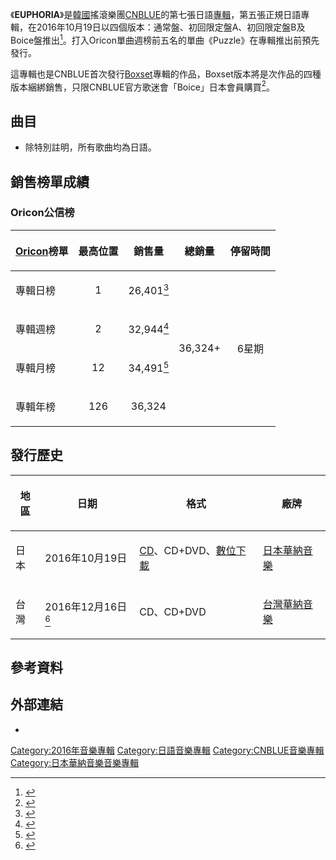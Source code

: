 {{Infobox album <!-- See Wikipedia:WikiProject Albums -->
| Name        = EUPHORIA
| Type        = 錄音室專輯
| Artist      = [[CNBLUE|CNBLUE]]
| Cover       = CNBLUE EUPHORIA.jpg
| Border      = 
| Caption     = 通常盤封面
| Released    = {{Start date|2016|10|19}}
| Recorded    = 2016年
| Genre       = [[日語流行音樂|日語流行音樂]]
| Length      = 39:46
| Label       = [[日本華納音樂|日本華納音樂]]
| Language    = [[日語|日語]]、[[英語|英語]]
| Producer    = {{link-ko|韓成浩|한성호}}（{{lang|ko|한성호}}）
| Chart position = * 日榜最高排名第1位<ref name="Oricon1">{{cite web|title=CNBLUE第5張正規日專拿下Oricon 1位　實力男團認證|url=http://www.koreastardaily.com/tc/news/85885|work=韓星網|date=2016-10-20|accessdate=2016-10-31|language=zh|archive-date=2016-10-23|archive-url=https://web.archive.org/web/20161023040437/http://www.koreastardaily.com/tc/news/85885|dead-url=no}}</ref><small>（[[Oricon公信榜|Oricon]]）</small>
* 週榜最高排名第2位<ref name="Oricon2">{{cite web|script-title=ja:CNBLUE、日本ニューアルバム「EUPHORIA」が10/31付オリコンウィークリーアルバムランキングで2位を獲得！|url=http://news.kstyle.com/article.ksn?articleNo=2055465|work=kstyle|date=2016-10-25|accessdate=2016-10-31|language=ja|archive-date=2017-04-03|archive-url=https://web.archive.org/web/20170403170731/http://news.kstyle.com/article.ksn?articleNo=2055465|dead-url=no}}</ref><small>（[[Oricon公信榜|Oricon]]）</small>
| Last album  = [[BLUEMING|BLUEMING]]<br>（2016年）
| This album  = '''EUPHORIA'''<br>（2016年）
| Next album  = [[7℃N|7℃N]]<br>（2017年）
| Misc        = {{singles
  | Promo          = yes
  | Name           = EUPHORIA
  | Type           = studio
  | Single 1       = [[Puzzle_(CNBLUE單曲)|Puzzle]]
  | Single 1 date  = {{Start date|2016|5|11}}
  }}
}}

《'''EUPHORIA'''》是[[韓國|韓國]]搖滾樂團[[CNBLUE|CNBLUE]]的第七張日語[[專輯|專輯]]，第五張正規日語專輯，在2016年10月19日以四個版本：通常盤、初回限定盤A、初回限定盤B及Boice盤推出<ref name=release>{{cite web|url=http://cnblue-official.jp/news/detail.php?id=1040119|script-title=ja:10月19日 5th ALBUM「EUPHORIA」リリース決定！日本デビュー5周年を祝福する『CN5＜シーエヌファイブ＞キャンペーン』実施決定！|date=2016-09-05|work=|publisher=CNBLUE日本官方網站|accessdate=2016-10-31|language=ja|archive-date=2016-10-21|archive-url=https://web.archive.org/web/20161021003603/http://cnblue-official.jp/news/detail.php?id=1040119|dead-url=no}}</ref>。打入Oricon單曲週榜前五名的單曲《Puzzle》在專輯推出前預先發行。

這專輯也是CNBLUE首次發行[[Boxset|Boxset]]專輯的作品，Boxset版本將是次作品的四種版本綑綁銷售，只限CNBLUE官方歌迷會「Boice」日本會員購買<ref>{{cite web|url=http://www.m-on-music.jp/0000156156/|script-title=ja:CNBLUE、アルバムリリース＆日本デビュー5周年を祝う怒涛の情報解禁|date=2016-09-05|work=|publisher=m-on!music|accessdate=2016-10-31|language=ja|archive-date=2018-02-23|archive-url=https://web.archive.org/web/20180223195210/https://www.m-on-music.jp/0000156156/|dead-url=no}}</ref>。

==曲目==
*除特別註明，所有歌曲均為日語。
{{tracklist
| collapsed       = no
| total_length    = 39:46

| title1          = Be OK
| note1           = 英語
| music1          = [[李宗泫|李宗泫]]<br>[[鄭真旭|鄭真旭]]（{{lang|ko|정진욱}}）
| lyrics1         = [[李宗泫|李宗泫]]
| arranger1       = 鄭真旭
| length1         = 3:42

| title2          = Glory Days
| music2          = [[鄭容和|鄭容和]]<br>{{link-ja|埃里克·利德布姆|エリック・リボム|Erik Lidbom}}<br>[[youwich|youwich]]
| lyrics2         = 鄭容和<br>長谷川（翻譯詞）
| arranger2       = youwich<br>[[三井律郎|三井律郎]]
| length2         = 4:30

| title3          = Take Me Higher
| music3          = [[韓承勳|韓承勳]]（{{lang|ko|한승훈}}）<br>[[鄭容和|鄭容和]]<br>[[高進永|高進永]]（{{lang|ko|고진영}}）
| lyrics3         = 鄭容和<br>[[小川貴史|小川貴史]]
| arranger3       = [[大西省吾|大西省吾]]
| length3         = 4:02

| title4          = Face to face
| note4           = 英語
| music4          = 鄭容和<br>韓承勳
| lyrics4         = 鄭容和
| arranger4       = JUVENILE<br>[[藤田義生|藤田義生]]
| length4         = 3:57

| title5          = [[Puzzle_(CNBLUE單曲)|Puzzle]]
| music5          = 韓承勳<br>鄭容和<br>高進永
| lyrics5         = 鄭容和<br>長谷川（翻譯詞）
| arranger5       = 韓承勳<br>高進永
| length5         = 3:34

| title6          = Royal Rumble
| music6          = 鄭容和<br>
| lyrics6         = 鄭容和<br>[[miwa*|miwa*]]
| arranger6       = {{link-ja|jizue|jizue|井上典政}}
| length6         = 5:11

| title7          = Every time
| note7           = 英語
| music7          = [[李宗泫|李宗泫]]
| lyrics7         = [[李宗泫|李宗泫]]
| arranger7       = 三井律郎
| length7         = 3:15

| title8          = Stay With Me
| music8          = [[李正信|李正信]]<br>[[金在陽|金在陽]]（{{lang|ko|김재양}}）<br>[[朴賢宇|朴賢宇]]（{{lang|ko|박현우}}）
| lyrics8         = 李正信<br>[[Ume|Ume]]
| arranger8       = 金在陽<br>朴賢宇
| length8         = 3:47

| title9          = Slaves
| note9           = 英語
| music9          = [[李宗泫|李宗泫]]<br>高進永
| lyrics9         = [[李宗泫|李宗泫]]
| arranger9       = 高進永
| length9         = 3:02

| title10         = Blessed
| note10          = 英語
| music10         = [[李宗泫|李宗泫]]<br>韓承勳
| lyrics10        = [[李宗泫|李宗泫]]
| arranger10      = 鄭真旭<br>朴賢宇
| length10        = 4:04

}}
{{tracklist
| collapsed       = yes
| headline        = DVD <small>（初回限定盤A）：
| total_length    = 
| title1          = Glory Days
| note1           = [[音樂錄影帶|音樂錄影帶]]
| title2          = Glory Days
| note2           = 音樂錄影帶 - 幕後片段
}}
{{tracklist
| collapsed       = yes
| headline        = DVD <small>（初回限定盤B）：《SPRING LIVE 2016～We’re like a puzzle～ ＠ NIPPON BUDOKAN》</small>
| total_length    = 
| title1          = Puzzle
| title2          = Take me higher
}}
{{tracklist
| collapsed       = yes
| headline        = DVD<small>（BOICE限定盤）：《CNBLUE Japan Major Debut 5th Anniversary OFFICIAL FAN MEETING 2016 -BoiceTATION-》</small>
| title1          = Domino
| note1           = 韓語
| title2          = Hide and Seek
| note2           = 韓語
| title3          = IRONY
| title4          = realize
| title5          = Radio
| title6          = Hold My Hand
| note6           = 韓語
| title7          = Can't Stop
| note7           = 韓語
}}

==銷售榜單成績==
===Oricon公信榜===
{| class="wikitable" style="width:500px;"
|-
! style="text-align:center;"|[[Oricon|Oricon]]榜單
! style="text-align:center;"|最高位置
! style="text-align:center;"|銷售量
! style="text-align:center;"|總銷量
! style="text-align:center;"|停留時間
|-
|align="left"|專輯日榜
| style="text-align:center;"| 1
| style="text-align:center;" rowspan="1"| 26,401<ref>{{cite web |url=http://www.oricon.co.jp/rank/ja/d/2016-10-18/ |script-title=ja:デイリー　CDアルバムランキング 2016年10月18日付 |publisher=Oricon |accessdate=2016-10-19 |language=ja |archiveurl=https://web.archive.org/web/20161019124236/http://www.oricon.co.jp/rank/ja/d/2016-10-18/ |archivedate=2016-10-19 |deadurl=yes }}</ref>
| style="text-align:center;" rowspan="4"| 36,324+
| style="text-align:center;" rowspan="4"| 6星期
|-
|align="left"|專輯週榜
| style="text-align:center;"| 2
| style="text-align:center;"| 32,944<ref>{{cite web |url=http://www.oricon.co.jp/rank/ja/w/2016-10-31/ |script-title=ja:週間　CDアルバムランキング 2016年10月17日～2016年10月23日 |publisher=Oricon |accessdate=2016-11-11 |language=ja |archiveurl=https://web.archive.org/web/20161026112343/http://www.oricon.co.jp/rank/ja/w/2016-10-31/ |archivedate=2016-10-26 |deadurl=yes }}</ref>
|-
|align="left"|專輯月榜
| style="text-align:center;"| 12
| style="text-align:center;"| 34,491<ref>{{cite web |url=http://www.oricon.co.jp/rank/ja/m/2016-10/p/2/ |script-title=ja:月間　CDアルバムランキング 2016年10月度 |publisher=Oricon |accessdate=2016-11-11 |language=ja |archiveurl=https://web.archive.org/web/20161110170212/http://www.oricon.co.jp/rank/ja/m/2016-10/p/2/ |archivedate=2016-11-10 |deadurl=yes }}</ref>
|-
|align="left"|專輯年榜
| style="text-align:center;"| 126
| style="text-align:center;"| 36,324
|}

==發行歷史==
{| class="wikitable"
|-
! scope="col"| 地區 !! 日期 !! 格式 !! 廠牌 
|-
! 日本
! 2016年10月19日
| [[CD|CD]]、CD+DVD、[[數位音樂下載|數位下載]]
! [[日本華納音樂|日本華納音樂]]
|-
! 台灣
! 2016年12月16日<ref>{{Cite web |url=https://store.warnermusic.com.tw/store/item/5031 |title=EUPHORIA 普通盤CD (全10曲)｜華納線上音樂雜誌 |access-date=2016-12-13 |archive-url=https://web.archive.org/web/20161220114526/https://store.warnermusic.com.tw/store/item/5031 |archive-date=2016-12-20 |dead-url=yes }}</ref>
| CD、CD+DVD
! [[華納音樂_(台灣)|台灣華納音樂]]
|}

==參考資料==
{{reflist}}

==外部連結==
*{{Official|http://wmg.jp/cnblue/cn5/|專輯特設網站}}

{{CNBLUE}}

[[Category:2016年音樂專輯|Category:2016年音樂專輯]]
[[Category:日語音樂專輯|Category:日語音樂專輯]]
[[Category:CNBLUE音樂專輯|Category:CNBLUE音樂專輯]]
[[Category:日本華納音樂音樂專輯|Category:日本華納音樂音樂專輯]]